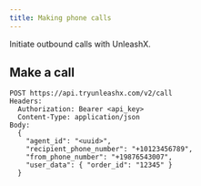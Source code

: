 ```yaml
---
title: Making phone calls
---
```


Initiate outbound calls with UnleashX.

## Make a call

```
POST https://api.tryunleashx.com/v2/call
Headers:
  Authorization: Bearer <api_key>
  Content-Type: application/json
Body:
  {
    "agent_id": "<uuid>",
    "recipient_phone_number": "+10123456789",
    "from_phone_number": "+19876543007",
    "user_data": { "order_id": "12345" }
  }
``` 